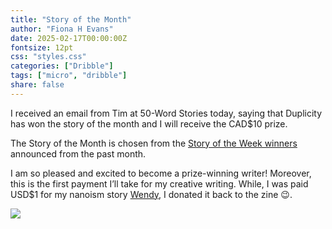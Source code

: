 ```yaml
---
title: "Story of the Month"
author: "Fiona H Evans"
date: 2025-02-17T00:00:00Z
fontsize: 12pt
css: "styles.css"
categories: ["Dribble"]
tags: ["micro", "dribble"] 
share: false
---
```


I received an email from Tim at 50-Word Stories today, saying that Duplicity has won the story of the month and I will receive the CAD$10 prize. 

The Story of the Month is chosen from the  <a href="https://fiftywordstories.com/2025/02/17/story-of-the-month-january-2025/">Story of the Week winners</a> announced from the past month.

I am so pleased and excited to become a prize-winning writer! Moreover, this is the first payment I'll take for my creative writing. While, I was paid USD$1 for my nanoism story <a href = "https://nanoism.net/stories/959/">Wendy</a>, I donated it back to the zine 😉. 
 

![](/media/img/duplicity.jpg)








